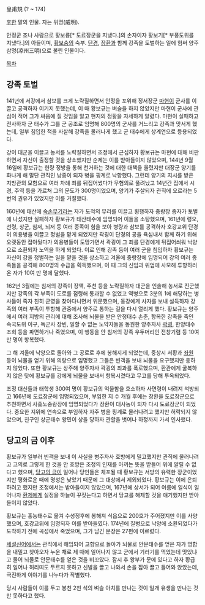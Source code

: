 皇甫規
(? ~ 174)

[[후한]] 말의 인물. 자는 위명(威明).

안정군 조나 사람으로 황보륭[* 도료장군을 지냈다.]의 손자이자 황보기[* 부풍도위를 지냈다.]의 아들이며, [[황보숭]]의 숙부. [[단경]], [[장환]]과 함께 강족을 토벌하는 일에 힘써 양주삼명(凉州三明)으로 불린 인물이다.

[[목차]]
== 강족 토벌 ==
141년에 서강에서 삼보를 크게 노략질하면서 안정을 포위해 정서장군 [[마현]]이 군사를 이끌고 공격하자 이기지 못했는데, 이 때 황보규는 벼슬을 하지 않았지만 마현이 군사에 관심이 적어 그가 싸움에 질 것임을 알고 현지의 정황을 자세하게 알렸다. 마현이 실패하고 전사하자 군 태수가 그를 군 공조로 임명해 800명의 군사를 거느리고 강족과 맞서게 했는데, 일부 침입한 적을 사살해 강족을 물러나게 했고 군 태수에게 상계연으로 등용되었다.

강이 대군을 이끌고 농서를 노략질하면서 조정에서 근심하자 황보규는 마현에 대해 비판하면서 자신이 출정할 것을 상소했지만 순제는 이를 받아들이지 않았으며, 144년 9월 16일에 황보규는 현량 정방을 통해 천거하는 것에 대한 대책을 올렸지만 대장군 양기를 화나게 해 말단 관직인 낭중이 되자 병을 핑계로 낙향했다. 그런데 양기의 지시를 받은 지방관의 모함으로 여러 차례 죄를 뒤집어썼다가 무혐의로 풀려났고 14년간 집에서 시경, 주역 등을 가르쳐 그의 문도가 300명이었으며, 양기가 주살되자 관직에 오르라는 5번의 권유가 있었지만 이를 거절했다.

160년에 태산에 [[숙손무기]]라는 자가 도적의 무리를 이끌고 횡행하자 중랑장 종자가 토벌에 나섰지만 실패하자 황보규가 태산태수에 임명되어 이들을 소탕했으며, 161년에 령오, 선령, 상군, 침저, 뇌저 등 여러 종족이 힘을 보아 병량과 삼보를 공격하자 호강교위 단경이 의용병을 이끌고 정벌을 맡게 되었지만 곽굉이 단경의 공을 욕심내서 함께 하기 위해 오랫동안 잡아뒀다가 의용병들이 도망가면서 곽굉이 그 죄를 단경에게 뒤집어씌워 낙양으로 소환되자 노역을 하게 되었다. 이로 인해 강족 등이 여러 군을 침입하자 황보규는 자신이 강을 정벌하는 일을 맡을 것을 상소하고 겨울에 중랑장에 임명되어 강의 여러 종족들을 공격해 800명의 수급을 획득했으며, 이 때 그의 신임과 위엄에 사모해 투항하러 온 자가 10여 만 명에 달했다.

162년 3월에는 침저의 강족이 장액, 주천 등을 노략질하자 대군을 인솔해 농서로 진군했지만 강족의 각 부족이 도로를 점령해 통과할 수 없었고 역병으로 3분의 1에 해당하는 병사들이 죽자 친히 군영을 찾아다니면서 위문했으며, 동강에게 사자를 보내 설득하자 강족의 여러 부족이 투항해 관중에서 양주로 통하는 길을 다시 열리게 했다. 황보규는 양주에서 여러 지방의 관리에 대해 조사해 뇌물을 받은 안정태수 손준, 항복한 강족을 죽인 속국도위 이구, 독군사 장빈, 일할 수 없는 노약자들을 동원한 양주자사 [[곽굉]], 한양태수 조희 등을 파면하거나 죽였으며, 이 행동을 안 침저의 강족 우두머리인 전창기렴 등 10여 만 명이 항복했다.

그 해 겨울에 낙양으로 돌아와 그 공로로 후에 봉해지게 되었는데, 중상시 서황과 [[좌원]] 등이 뇌물을 얻기 위해 의랑으로 임명했고 그들은 빈객을 보내 뇌물을 요구했지만 응하지 않았다. 또한 황보규는 상주해 양주자사 곽굉의 죄과를 폭로했으며, 환관에게 굴복하지 않은 탓에 황보규를 강에게 뇌물을 보내서 항복시켰다고 무고를 당해 투옥되었다.

조정 대신들과 태학생 300여 명이 황보규의 억울함을 호소하자 사면령이 내려져 석방되고 166년에 도료장군에 임명되었으며, 부임한 지 수 개월 후에는 장환을 도료장군으로 추천하면서 사흉노중랑장에 임명되었다가 장환이 대사농이 되자 다시 도료장군이 되었다. 중요한 지위에 연속으로 부임하자 자주 병을 핑계로 물러나려고 했지만 허락되지 않았으며, 친구인 상군태수 왕민이 상을 당하자 관할을 벗어나 하정까지 가서 인사했다.

== 당고의 금 이후 ==
황보규가 일부러 빈객을 보내 이 사실을 병주자사 호방에게 밀고했지만 관직에 물러나려고 고의로 그렇게 한 것을 안 호방은 조정의 인재를 아끼는 뜻을 받들어 위에 알릴 수 없다고 했으며, [[당고의 금]]이 일어나 당인들은 체포될 때 황보규는 서방의 유력한 장군이었지만 평화로운 때에 명성은 낮았기 때문에 그 대상에서 제외되었다. 황보규는 이에 은퇴하려고 했지만 조정에서는 받아들이지 않았으며, 167년에 상서가 되어 여름에 일식이 일어나자 [[환제]]에게 실정을 하늘이 꾸짖는다고 하면서 당고를 해제할 것을 얘기했지만 받아들이지 않았다.

황보규는 홍농태수로 옮겨 수성정후에 봉해져 식읍으로 200호가 주어졌지만 이를 사양했으며, 호강교위에 임명되자 이를 받아들였다. 174년에 질병으로 낙양에 소환되었다가 도착하기 전에 곡성에서 죽었으며, 그가 남긴 문장은 27편에 이르렀다.

[[세설신어]]에서는 관직에서 해임되어 고향으로 돌아가 뇌물로 안문태수를 얻은 자가 명함을 내밀고 찾아오자 누운 채로 제 때에 일어나지 않고 군에서 기러기를 먹었는데 맛있냐고 물어 뇌물로 안문태수를 얻은 것을 비꼬았다. 잠시 후 왕부가 문에 있다고 하자 황급히 일어나 허리띠도 두르지 못하고 신발을 끌고 나와서 손을 잡아 끌고 들어와 앉았는데, 극진하게 이야기를 나누다가 작별했다.

당시 사람들이 이를 두고 봉천 2천 석의 벼슬 아치를 만나는 것이 일개 유생을 만나는 것만 못하다고 했다.

